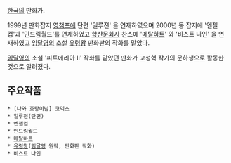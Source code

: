 [[한국]]의 만화가. 

1999년 만화잡지 [[영챔프]]에 단편 '일루젼' 을 연재하였으며 2000년 동 잡지에 '엔젤컵'과 '인드림월드'를 연재하였고 [[학산문화사]] 찬스에 '[[메탈하트]]' 와 '비스트 나인' 을 연재하였고 [[임달영]]의 소설 [[유령왕]] 만화판의 작화를 맡았다. 

[[임달영]]의 소설 '피트에리아 Ⅱ' 작화를 맡았던 만화가 고성혁 작가의 문하생으로 활동한 것으로 알려졌다.

== 주요작품 == 
 * [나와 호랑이님] 코믹스
 * 일루젼(단편) 
 * 엔젤컵 
 * 인드림월드 
 * [[메탈하트]] 
 * [[유령왕]]([[임달영]] 원작, 만화판 작화)
 * 비스트 나인 
 

